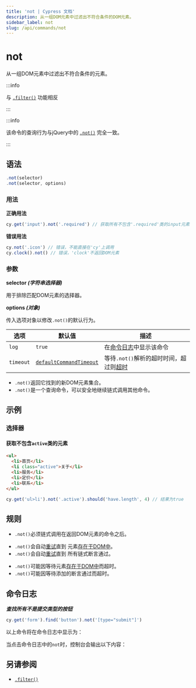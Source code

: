 ```yaml
---
title: 'not | Cypress 文档'
description: 从一组DOM元素中过滤出不符合条件的DOM元素。
sidebar_label: not
slug: /api/commands/not
---
```


<ProductHeading product="app" />

# not

从一组DOM元素中过滤出不符合条件的元素。

:::info

与 [`.filter()`](/api/commands/filter) 功能相反

:::

:::info

该命令的查询行为与jQuery中的
[`.not()`](http://api.jquery.com/not) 完全一致。

:::

## 语法

```javascript
.not(selector)
.not(selector, options)
```

### 用法

<Icon name="check-circle" color="green" /> **正确用法**

```javascript
cy.get('input').not('.required') // 获取所有不包含'.required'类的input元素
```

<Icon name="exclamation-triangle" color="red" /> **错误用法**

```javascript
cy.not('.icon') // 错误，不能直接在'cy'上调用
cy.clock().not() // 错误，'clock'不返回DOM元素
```

### 参数

<Icon name="angle-right" /> **selector _(字符串选择器)_**

用于排除匹配DOM元素的选择器。

<Icon name="angle-right" /> **options _(对象)_**

传入选项对象以修改`.not()`的默认行为。

| 选项      | 默认值                                                           | 描述                                                                         |
| --------- | ----------------------------------------------------------------- | ----------------------------------------------------------------------------------- |
| `log`     | `true`                                                            | 在[命令日志](/app/core-concepts/open-mode#Command-Log)中显示该命令 |
| `timeout` | [`defaultCommandTimeout`](/app/references/configuration#Timeouts) | 等待`.not()`解析的超时时间，超过则[超时](#Timeouts)                 |

<HeaderYields />

- `.not()`返回它找到的新DOM元素集合。
- `.not()`是一个查询命令，可以安全地继续链式调用其他命令。

## 示例

### 选择器

#### 获取不包含`active`类的元素

```html
<ul>
  <li>首页</li>
  <li class="active">关于</li>
  <li>服务</li>
  <li>定价</li>
  <li>联系</li>
</ul>
```

```javascript
cy.get('ul>li').not('.active').should('have.length', 4) // 结果为true
```

## 规则

<HeaderRequirements />

- `.not()`必须链式调用在返回DOM元素的命令之后。

<HeaderAssertions />

- `.not()`会自动[重试](/app/core-concepts/retry-ability)直到
  元素[存在于DOM中](/app/core-concepts/introduction-to-cypress#Implicit-Assertions)。
- `.not()`会自动[重试](/app/core-concepts/retry-ability)直到
  所有链式断言通过。

<HeaderTimeouts />

- `.not()`可能因等待元素[存在于DOM中](/app/core-concepts/introduction-to-cypress#Implicit-Assertions)而超时。
- `.not()`可能因等待添加的断言通过而超时。

## 命令日志

**_查找所有不是提交类型的按钮_**

```javascript
cy.get('form').find('button').not('[type="submit"]')
```

以上命令将在命令日志中显示为：

<DocsImage
  src="/img/api/not/filter-elements-with-not-and-optional-selector.png"
  alt="命令日志 not"
/>

当点击命令日志中的`not`时，控制台会输出以下内容：

<DocsImage
  src="/img/api/not/log-elements-found-when-using-cy-not.png"
  alt="控制台日志 not"
/>

## 另请参阅

- [`.filter()`](/api/commands/filter)